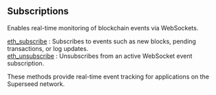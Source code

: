 
<Meta
  title="Superseed subscriptions | dRPC"
/>

## Subscriptions

Enables real-time monitoring of blockchain events via WebSockets.

[eth_subscribe](/superseed-api/subscriptions/eth_subscribe) : Subscribes to events such as new blocks, pending transactions, or log updates. \
[eth_unsubscribe](/superseed-api/subscriptions/eth_unsubscribe) : Unsubscribes from an active WebSocket event subscription.

These methods provide real-time event tracking for applications on the Superseed network.

<Space h={16} />
<GetStarted />
